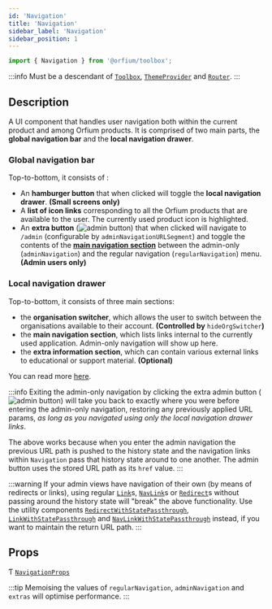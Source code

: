 ```yaml
---
id: 'Navigation'
title: 'Navigation'
sidebar_label: 'Navigation'
sidebar_position: 1
---
```



```ts
import { Navigation } from '@orfium/toolbox';
```

:::info
Must be a descendant of [`Toolbox`](./Toolbox), [`ThemeProvider`](https://designlab.orfium.com/?path=/docs/design-system-themeprovider--setting-up-a-button-example) and [`Router`](https://v5.reactrouter.com/web/api/Router).
:::

## Description

A UI component that handles user navigation both within the current product and among Orfium products. It is comprised of
two main parts, the **global navigation bar** and the **local navigation drawer**.

### Global navigation bar

Top-to-bottom, it consists of :

- An **hamburger button** that when clicked will toggle the **local navigation drawer**. **(Small screens only)**
- A **list of icon links** corresponding to all the Orfium products that are available to the user. The currently used product
  icon is highlighted.
- An **extra button** (![admin button](/img/admin_button.png)) that when clicked will navigate to `/admin` (configurable by `adminNavigationURLSegment`) and toggle
  the contents of the [**main navigation section**](#local-navigation-drawer) between the admin-only (`adminNavigation`) and the regular navigation (`regularNavigation`) menu. **(Admin users only)**

### Local navigation drawer

Top-to-bottom, it consists of three main sections:

- the **organisation switcher**, which allows the user to switch between the organisations available to their account. **(Controlled by** `hideOrgSwitcher`**)**
- the **main navigation section**, which lists links internal to the currently used application. Admin-only navigation will
  show up here.
- the **extra information section**, which can contain various external links to educational or support material. **(Optional)**

You can read more [here](/docs/tutorials/Installation%20and%20Usage/UI/Navigation%20Component).

:::info
Exiting the admin-only navigation by clicking the extra admin button (![admin button](/img/admin_button.png)) will take you back to exactly where you were before
entering the admin-only navigation, restoring any previously applied URL params, _as long as you navigated using only
the local navigation drawer links_.

The above works because when you enter the admin navigation the previous URL path is pushed to the history state and the
navigation links within `Navigation` pass that history state around to one another. The admin button uses the stored
URL path as its `href` value.
:::

:::warning
If your admin views have navigation of their own (by means of redirects or links), using regular
[`Link`](https://v5.reactrouter.com/web/api/Link)s, [`NavLink`](https://v5.reactrouter.com/web/api/NavLink)s or
[`Redirect`](https://v5.reactrouter.com/web/api/Redirect)s without passing around the history state will "break" the
above functionality. Use the utility components [`RedirectWithStatePassthrough`](./RedirectWithStatePassthrough),
[`LinkWithStatePassthrough`](./LinkWithStatePassthrough) and [`NavLinkWithStatePassthrough`](./NavLinkWithStatePassthrough) instead, if you want to maintain the return
URL path.
:::

## Props

Ƭ [`NavigationProps`](../types/NavigationProps)

<Type />

:::tip
Memoising the values of `regularNavigation`, `adminNavigation` and `extras` will optimise performance.
:::
